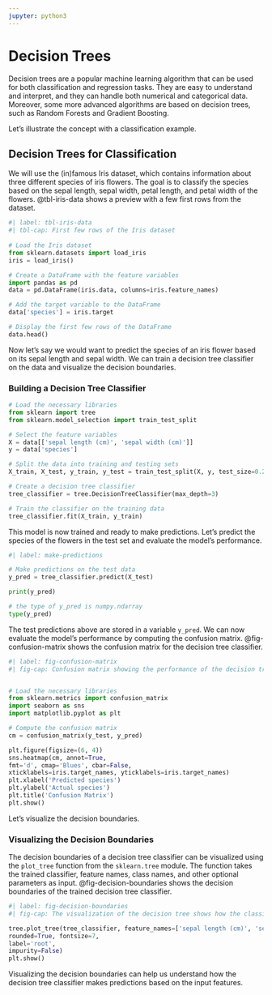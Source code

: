 ```yaml
---
jupyter: python3
---
```


# Decision Trees

Decision trees are a popular machine learning algorithm that can be used for both classification and regression tasks. They are easy to understand and interpret, and they can handle both numerical and categorical data.
Moreover, some more advanced algorithms are based on decision trees, such as Random Forests and Gradient Boosting.

Let's illustrate the concept with a classification example.

## Decision Trees for Classification

We will use the (in)famous Iris dataset, which contains information about three different species of iris flowers. The goal is to classify the species based on the sepal length, sepal width, petal length, and petal width of the flowers.
@tbl-iris-data shows a preview with a few first rows from the dataset.

```python
#| label: tbl-iris-data
#| tbl-cap: First few rows of the Iris dataset
 
# Load the Iris dataset
from sklearn.datasets import load_iris
iris = load_iris()

# Create a DataFrame with the feature variables
import pandas as pd
data = pd.DataFrame(iris.data, columns=iris.feature_names)

# Add the target variable to the DataFrame
data['species'] = iris.target

# Display the first few rows of the DataFrame
data.head()
```

Now let's say we would want to predict the species of an iris flower based on its sepal length and sepal width. We can train a decision tree classifier on the data and visualize the decision boundaries.

### Building a Decision Tree Classifier

```python
# Load the necessary libraries
from sklearn import tree
from sklearn.model_selection import train_test_split

# Select the feature variables
X = data[['sepal length (cm)', 'sepal width (cm)']]
y = data['species']

# Split the data into training and testing sets
X_train, X_test, y_train, y_test = train_test_split(X, y, test_size=0.25, random_state=42)

# Create a decision tree classifier
tree_classifier = tree.DecisionTreeClassifier(max_depth=3)

# Train the classifier on the training data
tree_classifier.fit(X_train, y_train)
```

This model is now trained and ready to make predictions. Let's predict the species of the flowers in the test set and evaluate the model's performance.


```python
#| label: make-predictions

# Make predictions on the test data
y_pred = tree_classifier.predict(X_test)

print(y_pred)

# the type of y_pred is numpy.ndarray
type(y_pred)
```

The test predictions above are stored in a variable `y_pred`. We can now evaluate the model's performance by computing the confusion matrix. @fig-confusion-matrix shows the confusion matrix for the decision tree classifier.

```python
#| label: fig-confusion-matrix
#| fig-cap: Confusion matrix showing the performance of the decision tree classifier on the test data.


# Load the necessary libraries
from sklearn.metrics import confusion_matrix
import seaborn as sns
import matplotlib.pyplot as plt

# Compute the confusion matrix
cm = confusion_matrix(y_test, y_pred)

plt.figure(figsize=(6, 4))
sns.heatmap(cm, annot=True, 
fmt='d', cmap='Blues', cbar=False, 
xticklabels=iris.target_names, yticklabels=iris.target_names)
plt.xlabel('Predicted species')
plt.ylabel('Actual species')
plt.title('Confusion Matrix')
plt.show()
```

Let's visualize the decision boundaries.

### Visualizing the Decision Boundaries

The decision boundaries of a decision tree classifier can be visualized using the `plot_tree` function from the `sklearn.tree` module. The function takes the trained classifier, feature names, class names, and other optional parameters as input. @fig-decision-boundaries shows the decision boundaries of the trained decision tree classifier.

```python
#| label: fig-decision-boundaries
#| fig-cap: The visualization of the decision tree shows how the classification predictions are made based on the input features. Each node represents a decision based on a feature, and the color represents the predicted class.

tree.plot_tree(tree_classifier, feature_names=['sepal length (cm)', 'sepal width (cm)'], class_names=iris.target_names, filled=True,
rounded=True, fontsize=7,
label='root',
impurity=False)
plt.show()
```

Visualizing the decision boundaries can help us understand how the decision tree classifier makes predictions based on the input features.
